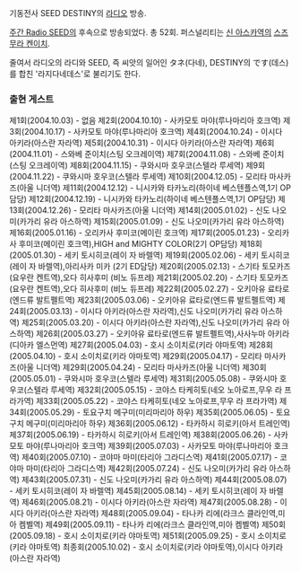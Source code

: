 기동전사 SEED DESTINY의 [[라디오]] 방송.

[[주간 Radio SEED]]의 후속으로 방송되었다. 총 52회.
퍼스널리티는 [[신 아스카]]역의 [[스즈무라 켄이치]].

줄여서 라디오의 라디와 SEED, 즉 씨앗의 일어인 タネ(다네), DESTINY의 です(데스)를 합친 '라지다네데스'로 불리기도 한다.

=== 출현 게스트 ===
제1회(2004.10.03) - 없음
제2회(2004.10.10) - 사카모토 마야(루나마리아 호크역)
제3회(2004.10.17) - 사카모토 마야(루나마리아 호크역)
제4회(2004.10.24) - 이시다 아키라(아스란 자라역)
제5회(2004.10.31) - 이시다 아키라(아스란 자라역)
제6회(2004.11.01) - 스와베 준이치(스팅 오크레이역)
제7회(2004.11.08) - 스와베 준이치(스팅 오크레이역)
제8회(2004.11.15) - 쿠와시마 호우코(스텔라 루세역)
제9회(2004.11.22) - 쿠와시마 호우코(스텔라 루세역)
제10회(2004.12.05) - 모리타 마사카즈(아울 니더역)
제11회(2004.12.12) - 니시카와 타카노리(하이네 베스텐플스역,1기 OP담당)
제12회(2004.12.19) - 니시카와 타카노리(하이네 베스텐플스역,1기 OP담당)
제13회(2004.12.26) - 모리타 마사카즈(아울 니더역)
제14회(2005.01.02) - 신도 나오미(카가리 유라 아스하역)
제15회(2005.01.09) - 신도 나오미(카가리 유라 아스하역)
제16회(2005.01.16) - 오리카사 후미코(메이린 호크역)
제17회(2005.01.23) - 오리카사 후미코(메이린 호크역),HIGH and MIGHTY COLOR(2기 OP담당)
제18회(2005.01.30) - 세키 토시히코(레이 자 바렐역)
제19회(2005.02.06) - 세키 토시히코(레이 자 바렐역),아리사카 미카 (2기 ED담당)
제20회(2005.02.13) - 스기타 토모카즈(요우란 켄트역),오다 히사후미 (비노 듀프레)
제21회(2005.02.20) - 스기타 토모카즈(요우란 켄트역),오다 히사후미 (비노 듀프레)
제22회(2005.02.27) - 오키아유 료타로(엔드류 발트펠트역)
제23회(2005.03.06) - 오키아유 료타로(엔드류 발트펠트역)
제24회(2005.03.13) - 이시다 아키라(아스란 자라역),신도 나오미(카가리 유라 아스하역)
제25회(2005.03.20) - 이시다 아키라(아스란 자라역),신도 나오미(카가리 유라 아스하역)
제26회(2005.03.27) - 오키아유 료타로(엔드류 발트펠트역),사사누마 아키라(디아카 엘스먼역)
제27회(2005.04.03) - 호시 소이치로(키라 야마토역)
제28회(2005.04.10) - 호시 소이치로(키라 야마토역)
제29회(2005.04.17) - 모리타 마사카즈(아울 니더역)
제29회(2005.04.24) - 모리타 마사카즈(아울 니더역)
제30회(2005.05.01) - 쿠와시마 호우코(스텔라 루세역)
제31회(2005.05.08) - 쿠와시마 호우코(스텔라 루세역)
제32회(2005.05.15) - 코야스 타케히토(네오 노아로프,무우 라 프라가역)
제33회(2005.05.22) - 코야스 타케히토(네오 노아로프,무우 라 프라가역)
제34회(2005.05.29) - 토요구치 메구미(미리마리아 하우)
제35회(2005.06.05) - 토요구치 메구미(미리마리아 하우)
제36회(2005.06.12) - 타카하시 히로키(아서 트레인역)
제37회(2005.06.19) - 타카하시 히로키(아서 트레인역)
제38회(2005.06.26) - 사카모토 마야(루나마리아 호크역)
제39회(2005.07.03) - 사카모토 마야(루나마리아 호크역)
제40회(2005.07.10) - 코야마 마미(타리아 그라디스역)
제41회(2005.07.17) - 코야마 마미(타리아 그라디스역)
제42회(2005.07.24) - 신도 나오미(카가리 유라 아스하역)
제43회(2005.07.31) - 신도 나오미(카가리 유라 아스하역)
제44회(2005.08.07) - 세키 토시히코(레이 자 바렐역)
제45회(2005.08.14) - 세키 토시히코(레이 자 바렐역)
제46회(2005.08.21) - 이시다 아키라(아스란 자라역)
제47회(2005.08.28) - 이시다 아키라(아스란 자라역)
제48회(2005.09.04) - 타나카 리에(라크스 클라인역,미아 켐벨역)
제49회(2005.09.11) - 타나카 리에(라크스 클라인역,미아 켐벨역)
제50회(2005.09.18) - 호시 소이치로(키라 야마토역)
제51회(2005.09.25) - 호시 소이치로(키라 야마토역)
최종회(2005.10.02) - 호시 소이치로(키라 야마토역),이시다 아키라(아스란 자라역)
